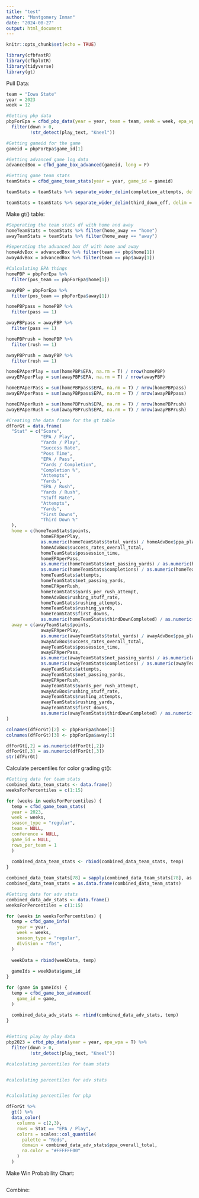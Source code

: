 ```yaml
---
title: "test"
author: "Montgomery Inman"
date: "2024-08-27"
output: html_document
---
```


```r
knitr::opts_chunk$set(echo = TRUE)
```

```r
library(cfbfastR)
library(cfbplotR)
library(tidyverse)
library(gt)
```

Pull Data:

```r
team = "Iowa State"
year = 2023
week = 12

#Getting pbp data
pbpForEpa = cfbd_pbp_data(year = year, team = team, week = week, epa_wpa = T) %>%
  filter(down > 0,
         !str_detect(play_text, "Kneel"))

#Getting gameid for the game
gameid = pbpForEpa$game_id[1]

#Getting advanced game log data
advancedBox = cfbd_game_box_advanced(gameid, long = F) 

#Getting game team stats
teamStats = cfbd_game_team_stats(year = year, game_id = gameid)

teamStats = teamStats %>% separate_wider_delim(completion_attempts, delim = "-", names = c("completions", "attempts"))

teamStats = teamStats %>% separate_wider_delim(third_down_eff, delim = "-", names = c("thirdDownCompleted", "thirdDownAttempts"))


```

Make gt() table:

```r
#Seperating the team stats df with home and away
homeTeamStats = teamStats %>% filter(home_away == "home")
awayTeamStats = teamStats %>% filter(home_away == "away")

#Seperating the advanced box df with home and away
homeAdvBox = advancedBox %>% filter(team == pbp$home[1])
awayAdvBox = advancedBox %>% filter(team == pbp$away[1])

#Calculating EPA things
homePBP = pbpForEpa %>%
  filter(pos_team == pbpForEpa$home[1])

awayPBP = pbpForEpa %>%
  filter(pos_team == pbpForEpa$away[1])

homePBPpass = homePBP %>%
  filter(pass == 1)

awayPBPpass = awayPBP %>%
  filter(pass == 1)

homePBPrush = homePBP %>%
  filter(rush == 1)

awayPBPrush = awayPBP %>%
  filter(rush == 1)

homeEPAperPlay = sum(homePBP$EPA, na.rm = T) / nrow(homePBP)
awayEPAperPlay = sum(awayPBP$EPA, na.rm = T) / nrow(awayPBP)

homeEPAperPass = sum(homePBPpass$EPA, na.rm = T) / nrow(homePBPpass)
awayEPAperPass = sum(awayPBPpass$EPA, na.rm = T) / nrow(awayPBPpass)

homeEPAperRush = sum(homePBPrush$EPA, na.rm = T) / nrow(homePBPrush)
awayEPAperRush = sum(awayPBPrush$EPA, na.rm = T) / nrow(awayPBPrush)

#Creating the data frame for the gt table
dfForGt = data.frame(
  "Stat" = c("Score",
             "EPA / Play",
             "Yards / Play",
             "Success Rate",
             "Poss Time",
             "EPA / Pass",
             "Yards / Completion",
             "Completion %",
             "Attempts",
             "Yards",
             "EPA / Rush",
             "Yards / Rush",
             "Stuff Rate",
             "Attempts",
             "Yards",
             "First Downs",
             "Third Down %"
  ),
  home = c(homeTeamStats$points,
             homeEPAperPlay,
             as.numeric(homeTeamStats$total_yards) / homeAdvBox$ppa_plays, 
             homeAdvBox$success_rates_overall_total,
             homeTeamStats$possession_time,
             homeEPAperPass,
             as.numeric(homeTeamStats$net_passing_yards) / as.numeric(homeTeamStats$completions),
             as.numeric(homeTeamStats$completions) / as.numeric(homeTeamStats$attempts),
             homeTeamStats$attempts,
             homeTeamStats$net_passing_yards,
             homeEPAperRush,
             homeTeamStats$yards_per_rush_attempt,
             homeAdvBox$rushing_stuff_rate,
             homeTeamStats$rushing_attempts,
             homeTeamStats$rushing_yards,
             homeTeamStats$first_downs,
             as.numeric(homeTeamStats$thirdDownCompleted) / as.numeric(homeTeamStats$thirdDownAttempts)),
  away = c(awayTeamStats$points,
             awayEPAperPlay,
             as.numeric(awayTeamStats$total_yards) / awayAdvBox$ppa_plays,
             awayAdvBox$success_rates_overall_total,
             awayTeamStats$possession_time,
             awayEPAperPass,
             as.numeric(awayTeamStats$net_passing_yards) / as.numeric(awayTeamStats$completions),
             as.numeric(awayTeamStats$completions) / as.numeric(awayTeamStats$attempts),
             awayTeamStats$attempts,
             awayTeamStats$net_passing_yards,
             awayEPAperRush,
             awayTeamStats$yards_per_rush_attempt,
             awayAdvBox$rushing_stuff_rate,
             awayTeamStats$rushing_attempts,
             awayTeamStats$rushing_yards,
             awayTeamStats$first_downs,
             as.numeric(awayTeamStats$thirdDownCompleted) / as.numeric(awayTeamStats$thirdDownAttempts))
)

colnames(dfForGt)[2] <- pbpForEpa$home[1]
colnames(dfForGt)[3] <- pbpForEpa$away[1]

dfForGt[,2] = as.numeric(dfForGt[,2])
dfForGt[,3] = as.numeric(dfForGt[,3])
str(dfForGt)

```

Calculate percentiles for color grading gt():
```r
#Getting data for team stats 
combined_data_team_stats <- data.frame()
weeksForPercentiles = c(1:15)

for (weeks in weeksForPercentiles) {
  temp = cfbd_game_team_stats(
  year = 2023,
  week = weeks,
  season_type = "regular",
  team = NULL,
  conference = NULL,
  game_id = NULL,
  rows_per_team = 1
  )
  
  combined_data_team_stats <- rbind(combined_data_team_stats, temp)
}

combined_data_team_stats[78] = sapply(combined_data_team_stats[78], as.numeric)
combined_data_team_stats = as.data.frame(combined_data_team_stats)

#Getting data for adv stats
combined_data_adv_stats <- data.frame()
weeksForPercentiles = c(1:15)

for (weeks in weeksForPercentiles) {
  temp = cfbd_game_info(
    year = year,
    week = weeks,
    season_type = "regular",
    division = "fbs",
  )
  
  weekData = rbind(weekData, temp)
  
  gameIds = weekData$game_id
}

for (game in gameIds) {
  temp = cfbd_game_box_advanced(
    game_id = game,
  )
  
  combined_data_adv_stats <- rbind(combined_data_adv_stats, temp)
}


#Getting play by play data
pbp2023 = cfbd_pbp_data(year = year, epa_wpa = T) %>%
  filter(down > 0,
         !str_detect(play_text, "Kneel"))

#calculating percentiles for team stats


#calculating percentiles for adv stats


#calculating percentiles for pbp

```

```r
dfForGt %>%
  gt() %>%
  data_color(
    columns = c(2,3),
    rows = Stat == "EPA / Play",
    colors = scales::col_quantile(
      palette = "Reds",
      domain = combined_data_adv_stats$ppa_overall_total,
      na.color = "#FFFFFF00"
    )
  )

```



Make Win Probability Chart:

```r

```


Combine:

```r

```










